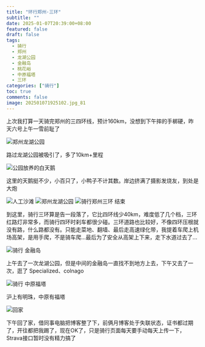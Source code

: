 ```yaml
---
title: "环行郑州·三环"
subtitle: ""
date: 2025-01-07T20:39:00+08:00
featured: false
draft: false
tags:
  - 骑行
  - 郑州
  - 龙湖公园
  - 金融岛
  - 桃花峪
  - 中原福塔
  - 三环
categories: ["骑行"]
toc: true
comments: false
image: 202501071925102.jpg_81
---
```


上次我打算一天骑完郑州的三四环线，预计160km，没想到下午摔的手梆硬，昨天六号上午一雪前耻了

<Img src="20250107192510.jpg_736" alt="郑州龙湖公园" />

路过龙湖公园被吸引了，多了10km+里程

<Img src="202501071925103.jpg_736" alt="公园放养的白天鹅" />

这里的天鹅挺不少，小百只了，小鸭子不计其数。岸边挤满了摄影发烧友，到处是大炮

<Img src="202501071925101.jpg_736" alt="人工沙滩" />

<Img src="202501071925102.jpg_736" alt="郑州龙湖公园" />

<Img src="202501071925104.jpg" alt="骑行郑州三环 结束" exif="false" />

到这里，骑行三环算是告一段落了，它比四环线少40km，难度低了几个档，三环红路灯非常多，而骑行四环时刹车都很少碰。三环道路也比较好，不像四环压根就没有路，什么路都没有。只能走菜地、翻墙、最后走高速绿化带，我提着车爬上机场高架，是用手爬，不是骑车爬...最后为了安全从高架上下来，走下水道过去了...

<Img src="202501071925105.jpg" alt="骑行 金融岛" exif="false" />

上午去了一次龙湖公园，但是中间的金融岛一直找不到地方上去，下午又去了一次，逛了 Specialized、colnago

<Img src="202501071925106.jpg_736" alt="骑行 中原福塔" />

沪上有明珠，中原有福塔

<Img src="202501071925107.jpg" alt="回家" exif="false" />

下午回了家，借同事电脑把博客整了下，前俩月博客处于失联状态，证书都过期了，开往都把我踢了，现在OK了，只是骑行页面每天要手动每天上传一下，Strava接口暂时没有精力搞了